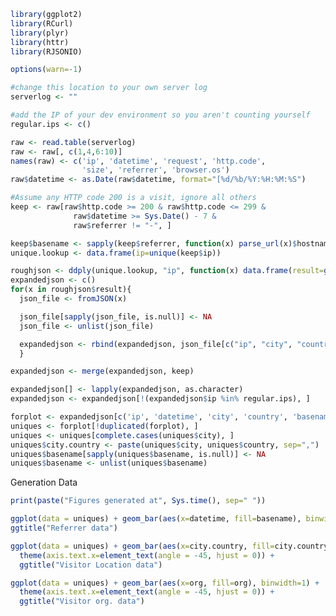 ```r
library(ggplot2)
library(RCurl)
library(plyr)
library(httr)
library(RJSONIO)

options(warn=-1)

#change this location to your own server log
serverlog <- ""

#add the IP of your dev environment so you aren't counting yourself
regular.ips <- c()

raw <- read.table(serverlog)
raw <- raw[, c(1,4,6:10)]
names(raw) <- c('ip', 'datetime', 'request', 'http.code',
                'size', 'referrer', 'browser.os')
raw$datetime <- as.Date(raw$datetime, format="[%d/%b/%Y:%H:%M:%S")

#Assume any HTTP code 200 is a visit, ignore all others
keep <- raw[raw$http.code >= 200 & raw$http.code <= 299 &
              raw$datetime >= Sys.Date() - 7 &
              raw$referrer != "-", ]

keep$basename <- sapply(keep$referrer, function(x) parse_url(x)$hostname)
unique.lookup <- data.frame(ip=unique(keep$ip))

roughjson <- ddply(unique.lookup, "ip", function(x) data.frame(result=getURL(paste0("ipinfo.io/", x$ip))))
expandedjson <- c()
for(x in roughjson$result){
  json_file <- fromJSON(x)

  json_file[sapply(json_file, is.null)] <- NA
  json_file <- unlist(json_file)

  expandedjson <- rbind(expandedjson, json_file[c("ip", "city", "country", "hostname", "org")])
  }

expandedjson <- merge(expandedjson, keep)

expandedjson[] <- lapply(expandedjson, as.character)
expandedjson <- expandedjson[!(expandedjson$ip %in% regular.ips), ]

forplot <- expandedjson[c('ip', 'datetime', 'city', 'country', 'basename', 'org')]
uniques <- forplot[!duplicated(forplot), ]
uniques <- uniques[complete.cases(uniques$city), ]
uniques$city.country <- paste(uniques$city, uniques$country, sep=",")
uniques$basename[sapply(uniques$basename, is.null)] <- NA
uniques$basename <- unlist(uniques$basename)
```

Generation Data
```r
print(paste("Figures generated at", Sys.time(), sep=" "))
```

```r
ggplot(data = uniques) + geom_bar(aes(x=datetime, fill=basename), binwidth=1) +
ggtitle("Referrer data")

ggplot(data = uniques) + geom_bar(aes(x=city.country, fill=city.country), binwidth=1) + 
  theme(axis.text.x=element_text(angle = -45, hjust = 0)) +
  ggtitle("Visitor Location data")

ggplot(data = uniques) + geom_bar(aes(x=org, fill=org), binwidth=1) + 
  theme(axis.text.x=element_text(angle = -45, hjust = 0)) +
  ggtitle("Visitor org. data")
```
